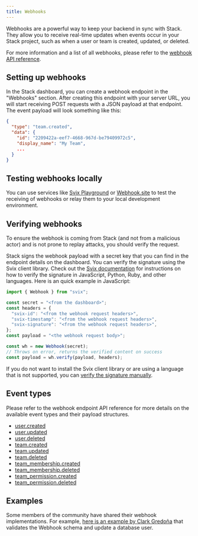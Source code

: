 ```yaml
---
title: Webhooks
---
```


Webhooks are a powerful way to keep your backend in sync with Stack. They allow you to receive real-time updates when events occur in your Stack project, such as when a user or team is created, updated, or deleted.

For more information and a list of all webhooks, please refer to the [webhook API reference](/rest-api/webhooks).

## Setting up webhooks

In the Stack dashboard, you can create a webhook endpoint in the "Webhooks" section. After creating this endpoint with your server URL, you will start receiving POST requests with a JSON payload at that endpoint. The event payload will look something like this:

```json
{
  "type": "team.created",
  "data": {
    "id": "2209422a-eef7-4668-967d-be79409972c5",
    "display_name": "My Team",
    ...
  }
}
```

## Testing webhooks locally

You can use services like [Svix Playground](https://www.svix.com/play/) or [Webhook.site](https://webhook.site/) to test the receiving of webhooks or relay them to your local development environment.

## Verifying webhooks

To ensure the webhook is coming from Stack (and not from a malicious actor) and is not prone to replay attacks, you should verify the request. 

Stack signs the webhook payload with a secret key that you can find in the endpoint details on the dashboard. You can verify the signature using the Svix client library. Check out the [Svix documentation](https://docs.svix.com/receiving/verifying-payloads/how) for instructions on how to verify the signature in JavaScript, Python, Ruby, and other languages. Here is an quick example in JavaScript:

```jsx
import { Webhook } from "svix";

const secret = "<from the dashboard>";
const headers = {
  "svix-id": "<from the webhook request headers>",
  "svix-timestamp": "<from the webhook request headers>",
  "svix-signature": "<from the webhook request headers>",
};
const payload = "<the webhook request body>";

const wh = new Webhook(secret);
// Throws on error, returns the verified content on success
const payload = wh.verify(payload, headers);
```

If you do not want to install the Svix client library or are using a language that is not supported, you can [verify the signature manually](https://docs.svix.com/receiving/verifying-payloads/how-manual).

## Event types

Please refer to the webhook endpoint API reference for more details on the available event types and their payload structures.

- [user.created](/rest-api/webhooks/users/user-created)
- [user.updated](/rest-api/webhooks/users/user-updated)
- [user.deleted](/rest-api/webhooks/users/user-deleted)
- [team.created](/rest-api/webhooks/teams/team-created)
- [team.updated](/rest-api/webhooks/teams/team-updated)
- [team.deleted](/rest-api/webhooks/teams/team-deleted)
- [team_membership.created](/rest-api/webhooks/teams/team-membership-created)
- [team_membership.deleted](/rest-api/webhooks/teams/team-membership-deleted)
- [team_permission.created](/rest-api/webhooks/teams/team-permission-created)
- [team_permission.deleted](/rest-api/webhooks/teams/team-permission-deleted)

## Examples

Some members of the community have shared their webhook implementations. For example, [here is an example by Clark Gredoña](https://gist.github.com/clarkg/56ffad44949826ae3efe0a431b6021c4) that validates the Webhook schema and update a database user.
